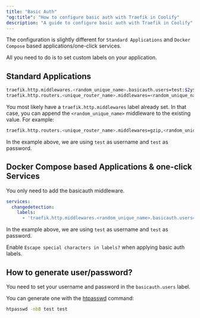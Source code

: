 ```yaml
---
title: "Basic Auth"
"og:title": "How to configure basic auth with Traefik in Coolify"
description: "A guide to configure basic auth with Traefik in Coolify"
---
```


The configuration is slightly different for `Standard Applications` and `Docker Compose` based applications/one-click services.

All you need to do is to set custom labels on your application.

## Standard Applications

```bash
traefik.http.middlewares.<random_unique_name>.basicauth.users=test:$2y$12$ci.4U63YX83CwkyUrjqxAucnmi2xXOIlEF6T/KdP9824f1Rf1iyNG
traefik.http.routers.<unique_router_name>.middlewares=<random_unique_name>
```


You most likely have a `traefik.http.middlewares` label already set. In that case, you can append the `<random_unique_name>` middleware to the existing value.
For example:

```bash
traefik.http.routers.<unique_router_name>.middlewares=gzip,<random_unique_name>
```


In the example above, we are using `test` as username and `test` as password.

## Docker Compose based Applications & one-click Services

You only need to add the basicauth middleware.

```yaml
services:
  changedetection:
    labels:
      - 'traefik.http.middlewares.<random_unique_name>.basicauth.users=test:$2y$12$ci.4U63YX83CwkyUrjqxAucnmi2xXOIlEF6T/KdP9824f1Rf1iyNG'
```

In the example above, we are using `test` as username and `test` as password.

Enable `Escape special characters in labels?` when applying basic auth labels.

## How to generate user/password?

You need to set your username and password in the `basicauth.users` label.

You can generate one with the [htpasswd](https://httpd.apache.org/docs/current/programs/htpasswd.html) command:

```bash
htpasswd -nbB test test
```
